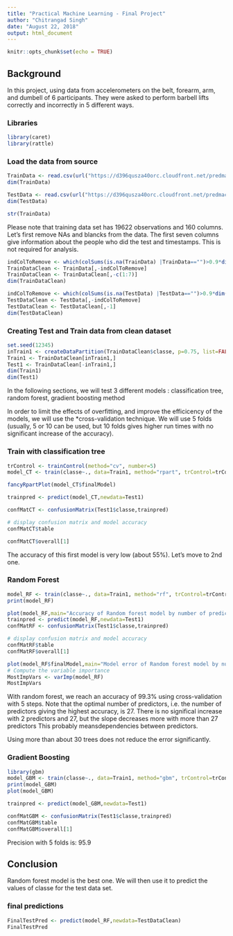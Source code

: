 ---
title: "Practical Machine Learning - Final Project"
author: "Chitrangad Singh"
date: "August 22, 2018"
output: html_document
---

```{r setup, include=FALSE}
knitr::opts_chunk$set(echo = TRUE)
```

## Background

In this project, using data from accelerometers on the belt, forearm, arm, and dumbell of 6 participants. They were asked to perform barbell lifts correctly and incorrectly in 5 different ways. 

### Libraries
```{r libraries}
library(caret)
library(rattle)
```

### Load the data from source

```{r data load}
TrainData <- read.csv(url("https://d396qusza40orc.cloudfront.net/predmachlearn/pml-training.csv"),header=TRUE)
dim(TrainData)

TestData <- read.csv(url("https://d396qusza40orc.cloudfront.net/predmachlearn/pml-testing.csv"),header=TRUE)
dim(TestData)

```

```{r}
str(TrainData)
```

Please note that  training data set has 19622 observations and 160 columns. Let's first remove NAs and blancks from the data. The first seven columns give information about the people who did the test and timestamps. This is not required for analysis.

```{r clean data}
indColToRemove <- which(colSums(is.na(TrainData) |TrainData=="")>0.9*dim(TrainData)[1]) 
TrainDataClean <- TrainData[,-indColToRemove]
TrainDataClean <- TrainDataClean[,-c(1:7)]
dim(TrainDataClean)

indColToRemove <- which(colSums(is.na(TestData) |TestData=="")>0.9*dim(TestData)[1]) 
TestDataClean <- TestData[,-indColToRemove]
TestDataClean <- TestDataClean[,-1]
dim(TestDataClean)
```
### Creating Test and Train data from clean dataset

```{r partitions}
set.seed(12345)
inTrain1 <- createDataPartition(TrainDataClean$classe, p=0.75, list=FALSE)
Train1 <- TrainDataClean[inTrain1,]
Test1 <- TrainDataClean[-inTrain1,]
dim(Train1)
dim(Test1)
```
In the following sections, we will test 3 different models : classification tree,  random forest, gradient boosting method

In order to limit the effects of overfitting, and improve the efficicency of the models, we will use the *cross-validation technique. We will use 5 folds (usually, 5 or 10 can be used, but 10 folds gives higher run times with no significant increase of the accuracy).

### Train with classification tree

```{r}
trControl <- trainControl(method="cv", number=5)
model_CT <- train(classe~., data=Train1, method="rpart", trControl=trControl)
```

```{r fancy report}
fancyRpartPlot(model_CT$finalModel)
```

```{r}
trainpred <- predict(model_CT,newdata=Test1)

confMatCT <- confusionMatrix(Test1$classe,trainpred)

# display confusion matrix and model accuracy
confMatCT$table
```

```{r}
confMatCT$overall[1]
```

The accuracy of this first model is very low (about 55%). Let's move to 2nd one.

### Random Forest

```{r}
model_RF <- train(classe~., data=Train1, method="rf", trControl=trControl, verbose=FALSE)
print(model_RF)
```

```{r Plot}
plot(model_RF,main="Accuracy of Random forest model by number of predictors")
trainpred <- predict(model_RF,newdata=Test1)
confMatRF <- confusionMatrix(Test1$classe,trainpred)

# display confusion matrix and model accuracy
confMatRF$table
confMatRF$overall[1]

```
```{r}
plot(model_RF$finalModel,main="Model error of Random forest model by number of trees")
# Compute the variable importance 
MostImpVars <- varImp(model_RF)
MostImpVars
```
With random forest, we reach an accuracy of 99.3% using cross-validation with 5 steps. 
Note that the optimal number of predictors, i.e. the number of predictors giving the highest accuracy, is 27. There is no significal increase with 2 predictors and 27, but the slope decreases more with more than 27 predictors This probably meansdependencies between predictors.

Using more than about 30 trees does not reduce the error significantly.

### Gradient Boosting

```{r GBM}
library(gbm)
model_GBM <- train(classe~., data=Train1, method="gbm", trControl=trControl, verbose=FALSE)
print(model_GBM)
plot(model_GBM)

trainpred <- predict(model_GBM,newdata=Test1)

confMatGBM <- confusionMatrix(Test1$classe,trainpred)
confMatGBM$table
confMatGBM$overall[1]
```
Precision with 5 folds is: 95.9

## Conclusion

Random forest model is the best one. We will then use it to predict the values of classe for the test data set.

### final predictions

```{r}
FinalTestPred <- predict(model_RF,newdata=TestDataClean)
FinalTestPred
```

